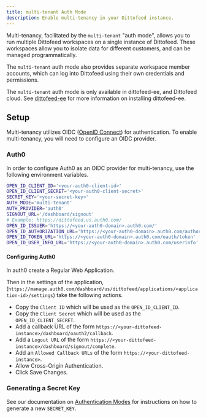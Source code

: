 ```yaml
---
title: multi-tenant Auth Mode
description: Enable multi-tenancy in your Dittofeed instance.
---
```


Multi-tenancy, facilitated by the `multi-tenant` "auth mode", allows you to run multiple Dittofeed workspaces on a single instance of Dittofeed. These workspaces allow you to isolate data for different customers, and can be managed programmatically.

The `multi-tenant` auth mode also provides separate workspace member accounts, which can log into Dittofeed using their own credentials and permissions.

The `multi-tenant` auth mode is only available in dittofeed-ee, and Dittofeed cloud. See [dittofeed-ee](/deployment/self-hosted/dittofeed-ee) for more information on installing dittofeed-ee.

## Setup

Multi-tenancy utilizes OIDC ([OpenID Connect](https://openid.net/developers/how-connect-works/)) for authentication. To enable multi-tenancy, you will need to configure an OIDC provider.

### Auth0

In order to configure Auth0 as an OIDC provider for multi-tenancy, use the following environment variables.

```bash .env
OPEN_ID_CLIENT_ID='<your-auth0-client-id>'
OPEN_ID_CLIENT_SECRET='<your-auth0-client-secret>'
SECRET_KEY='<your-secret-key>'
AUTH_MODE='multi-tenant'
AUTH_PROVIDER='auth0'
SIGNOUT_URL='/dashboard/signout'
# Example: https://dittofeed.us.auth0.com/
OPEN_ID_ISSUER='https://<your-auth0-domain>.auth0.com/'
OPEN_ID_AUTHORIZATION_URL='https://<your-auth0-domain>.auth0.com/authorize'
OPEN_ID_TOKEN_URL='https://<your-auth0-domain>.auth0.com/oauth/token'
OPEN_ID_USER_INFO_URL='https://<your-auth0-domain>.auth0.com/userinfo'
```

#### Configuring Auth0

In auth0 create a Regular Web Application.

Then in the settings of the application, (`https://manage.auth0.com/dashboard/us/dittofeed/applications/<application-id>/settings`) take the following actions.

* Copy the `Client ID` which will be used as the `OPEN_ID_CLIENT_ID`.
* Copy the `Client Secret` which will be used as the `OPEN_ID_CLIENT_SECRET`.
* Add a callback URL of the form `https://<your-dittofeed-instance>/dashboard/oauth2/callback`.
* Add a `Logout URL` of the form `https://<your-dittofeed-instance>/dashboard/signout/complete`.
* Add an `Allowed Callback URLs` of the form `https://<your-dittofeed-instance>`.
* Allow Cross-Origin Authentication.
* Click Save Changes.


### Generating a Secret Key

See our documentation on [Authentication Modes](/deployment/self-hosted/auth-modes) for instructions on how to generate a new `SECRET_KEY`.
